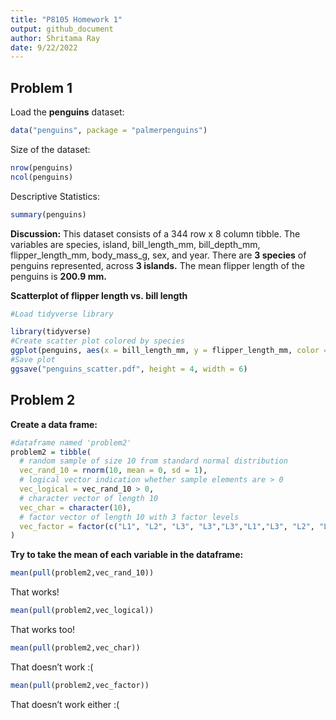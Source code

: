 ```yaml
---
title: "P8105 Homework 1"
output: github_document
author: Shritama Ray
date: 9/22/2022
---
```


## Problem 1

Load the **penguins** dataset:

```r
data("penguins", package = "palmerpenguins")
```

Size of the dataset:
```r
nrow(penguins)
ncol(penguins)
```

Descriptive Statistics:
```r
summary(penguins)
```

**Discussion:**
This dataset consists of a 344 row x 8 column tibble.
The variables are species, island, bill_length_mm, bill_depth_mm, flipper_length_mm, body_mass_g, sex, and year. There are **3 species** of penguins represented, across **3 islands.** The mean flipper length of the penguins is **200.9 mm.** 

**Scatterplot of flipper length vs. bill length**
```r
#Load tidyverse library
```
```r
library(tidyverse)
#Create scatter plot colored by species
ggplot(penguins, aes(x = bill_length_mm, y = flipper_length_mm, color = species)) + geom_point()+ xlab("Bill Length (mm)") + ylab("Flipper Length (mm)")
#Save plot
ggsave("penguins_scatter.pdf", height = 4, width = 6)
```

## Problem 2

**Create a data frame:**

```r
#dataframe named 'problem2'
problem2 = tibble(
  # random sample of size 10 from standard normal distribution
  vec_rand_10 = rnorm(10, mean = 0, sd = 1),
  # logical vector indication whether sample elements are > 0 
  vec_logical = vec_rand_10 > 0,
  # character vector of length 10
  vec_char = character(10),
  # factor vector of length 10 with 3 factor levels
  vec_factor = factor(c("L1", "L2", "L3", "L3","L3","L1","L3", "L2", "L1", "L1"))
)
```

**Try to take the mean of each variable in the dataframe:**
```r
mean(pull(problem2,vec_rand_10))
```
That works!

```r
mean(pull(problem2,vec_logical))
```
That works too!

```r
mean(pull(problem2,vec_char))
```
That doesn't work :(

```r
mean(pull(problem2,vec_factor))
```
That doesn't work either :(
